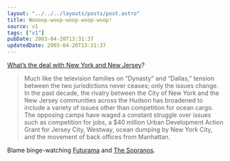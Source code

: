 ```yaml
---
layout: "../../../layouts/posts/post.astro"
title: Woooop-woop-woop-woop-woop!
source: v1
tags: ["v1"]
pubDate: 2003-04-20T13:31:37
updatedDate: 2003-04-20T13:31:37
---
```


[What&#8217;s the deal with New York and New Jersey][1]?

> Much like the television families on &#8220;Dynasty&#8221; and &#8220;Dallas,&#8221; tension between the two jurisdictions never ceases; only the issues change. In the past decade, the rivalry between the City of New York and the New Jersey communities across the Hudson has broadened to include a variety of issues other than competition for ocean cargo. The opposing camps have waged a constant struggle over issues such as competition for jobs, a \$40 million Urban Development Action Grant for Jersey City, Westway, ocean dumping by New York City, and the movement of back offices from Manhattan.

Blame binge-watching [Futurama][2] and [The Sopranos][3].

[1]: http://www.mitchellmoss.com/articles/nynj.html "New York vs. New Jersey: A New Perspective (the best I could find - Googling skills must have atrophied"
[2]: http://www.gotfuturama.com/ "Can't Get Enough Futurama (fan site)"
[3]: http://www.nj.com/sopranos/index.ssf?/sopranos/map.html "NJ.com: The Sopranos show locations map"
